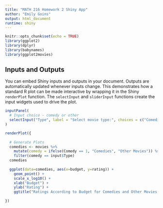 ```yaml
---
title: "MATH 216 Homework 2 Shiny App"
author: "Emily Goins"
output: html_document
runtime: shiny
---
```


```r
knitr::opts_chunk$set(echo = TRUE)
library(ggplot2)
library(dplyr)
library(babynames)
library(ggplot2movies)
```


## Inputs and Outputs

You can embed Shiny inputs and outputs in your document. Outputs are automatically updated whenever inputs change.  This demonstrates how a standard R plot can be made interactive by wrapping it in the Shiny `renderPlot` function. The `selectInput` and `sliderInput` functions create the input widgets used to drive the plot.

```r
inputPanel(
  # Input choice - comedy or other
  selectInput("Type", label = "Select movie type:", choices = c("Comedies","Other Movies"))
)

renderPlot({
  
  # Generate Plots
  comedies <- movies %>%
    mutate(comedy = ifelse(Comedy == 1, "Comedies", "Other Movies")) %>%
    filter(comedy == input$Type) 
  comedies
  
  ggplot(data=comedies, aes(x=budget, y=rating)) + 
    geom_point() + 
    scale_x_log10() +
    xlab("Budget") +
    ylab("Rating") +
    ggtitle("Ratings According to Budget for Comedies and Other Movies (Please Select")
  
})
```
